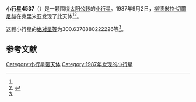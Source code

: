 {{Infobox planet
| bgcolour = #FFFFC0
| name = 4537 Valgrirasp
| symbol = 
| image = 
| caption = 
| discovery = yes
| discovery_ref = 
| discoverer = [[柳德米拉·切爾尼赫|柳德米拉·切爾尼赫]]
| discovery_site = [[克里米亚|克里米亚]] 
| discovered = 1987年9月2日
| designations = yes
| mp_name = 
| named_after = 
| alt_names = 1987 RR3/ 1951 WB / 1960 OG / 1970 LR / 1980 JT
| mp_category = [[主带小行星|主带小行星]]
| orbit_ref = <ref name="a">[http://ssd.jpl.nasa.gov/sbdb.cgi?sstr=4537 4537 Valgrirasp] {{Wayback|url=http://ssd.jpl.nasa.gov/sbdb.cgi?sstr=4537 |date=20210717062725 }}，小行星數據庫瀏覽器（JPL Small-Body Database Browser）－[[美国国家航空航天局|美国国家航空航天局]]喷气推进实验室</ref>
| epoch = 2456400.5 (2013年4月18日更新)
| aphelion = {{convert|3.113663228735188|AU|km|3|abbr=on|lk=out}}
| perihelion = {{convert|2.903108624112163|AU|km|3|abbr=on}}
| semimajor = {{convert|3.008385926423676|AU|km|3|abbr=on}}
| eccentricity = 0.034994613
| period = 1905.894029 [[日|日]]<br />5.22[[儒略年|儒略年]]
| avg_speed = 
| inclination = 8.763574323914414
| asc_node = 228.0680646346055
| mean_anomaly = 
| arg_peri = 300.6378880222226
| satellites = 
| physical_characteristics = yes
| dimensions = 
| mass = 
| density = 
| surface_grav = 
| escape_velocity = 
| sidereal_day = 
| axial_tilt = 
| pole_ecliptic_lat = 
| pole_ecliptic_lon = 
| albedo = 
| temperatures= 
| temp_name1 = 
| mean_temp_1 = 
| max_temp_1 = 
| temp_name2 = 
| max_temp_2 = 
| spectral_type = 
| abs_magnitude = 300.6378880222226
}}

'''小行星4537'''（{{lang-en|4537 Valgrirasp}}）是一颗围绕[[太阳|太阳]][[公转|公转]]的[[小行星|小行星]]。1987年9月2日，[[柳德米拉·切爾尼赫|柳德米拉·切爾尼赫]]在克里米亚发现了此天体<ref name="a" /><ref>{{cite news|title=小行星列表|url=http://cfa-www.harvard.edu/iau/lists/NumberedMPs.txt|accessdate=2013-07-08|newspaper=哈佛大学|archive-date=2008-05-17|archive-url=https://web.archive.org/web/20080517010638/http://cfa-www.harvard.edu/iau/lists/NumberedMPs.txt|dead-url=no}}</ref>。

这颗小行星的[[绝对星等|绝对星等]]为300.6378880222226等<ref name="a" />。

==参考文献==
{{reflist}}
{{Minor Planet Number|[[小行星4536|小行星4536]]|[[小行星4538|小行星4538]]}}

{{小天体}}

[[Category:小行星带天体|Category:小行星带天体]]
[[Category:1987年发现的小行星|Category:1987年发现的小行星]]

{{asteroid-stub}}